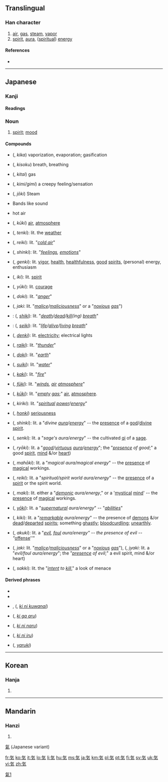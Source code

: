 ==Translingual==

===Han character===
{{Han char|rn=84|rad=气|as=02|sn=6|four=|canj=人弓大 (ONK)|ids=⿹[[气]][[㐅]]}}

# [[air]], [[gas]], [[steam]], [[vapor]]
# [[spirit]], [[aura]], ([[spiritual]]) [[energy]]

====References====
* {{Han ref|kx=0599.041|dkj=17046|dj=0990.170|hdz=32010.031|uh=6C17|ud=27671}}

[[Category:CJKV characters simplified differently in Japan and China|氣1]]

----

==Japanese==
{{wikipedia|lang=ja}}
{{rfc|compounds section needs lots of attention}}

===Kanji===
{{ja-kanji|grade=1|rs=气02|style=s|kyu=氣}}

====Readings====
{{ja-readings
|on={{l|ja|き}} (ki), {{l|ja|け}} (ke)
|kun={{l|ja|いき}} (iki)
}}

===Noun===
{{ja-noun|k|hira=き|rom=ki}}

# [[spirit]]; [[mood]]

====Compounds====
{{top3}}
* {{l|ja|気化}} ({{l|ja|きか}}, ''kika'') vaporization, evaporation; gasification
* {{l|ja|気息}} ({{l|ja|きそく}}, ''kisoku'') breath, breathing
* {{l|ja|気体}} ({{l|ja|きたい}}, ''kitai'') gas
* {{l|ja|気味}} ({{l|ja|きみ/ぎみ}}, ''kimi/gimi'') a creepy feeling/sensation
* {{l|ja|蒸気}} ({{l|ja|じょうき}}, ''jōki'') Steam
* {{l|ja|帯気音}} Bands like sound
* {{l|ja|熱気}} hot air
* {{l|ja|空気}} ({{l|ja|くうき}}, ''kūki'') [[air]], [[atmosphere]]
* {{l|ja|天気}} ({{l|ja|てんき}}, ''tenki''): lit. the [[weather]]
* {{l|ja|冷気}} ({{l|ja|れいき}}, ''reiki''): lit. "''[[cold air]]''"
* {{l|ja|心気}} ({{l|ja|しんき}}, ''shinki''): lit. "''[[feeling]]s, [[emotion]]s''"
* {{l|ja|元気}} ({{l|ja|げんき}}, ''genki''): lit. [[vigor]], [[health]], [[healthfulness]], [[good]] [[spirits]], (personal) energy, enthusiasm
* {{l|ja|意気}} ({{l|ja|いき}}, ''iki''): lit. [[spirit]]
* {{l|ja|勇気}} ({{l|ja|ゆうき}}, ''yūki''): lit. [[courage]]
* {{l|ja|怒気}} ({{l|ja|どき}}, ''doki''): lit. "''[[anger]]''"
* {{l|ja|邪気}} ({{l|ja|じゃき}}, ''jaki'': lit. "''[[malice]]/[[maliciousness]]''" or a "''[[noxious]] [[gas]]''")
{{mid3}}
* {{ja}}: {{t|ja|死気}} ({{t|ja|しき}}, ''[[shiki]]''): lit. "''[[death]]/[[dead]]/[[kill]](ing) [[breath]]''"
* {{ja}}: {{t|ja|生気}} ({{t|ja|せいき}}, ''[[seiki]]''): lit. "''[[life]]/[[alive]]/[[living]] [[breath]]''"
* {{l|ja|電気}} ({{l|ja|でんき}}, ''[[denki]]''): lit. [[electricity]]; electrical lights
* {{l|ja|雷気}} ({{l|ja|らいき}}, ''[[raiki]]''): lit. "''[[thunder]]''"
* {{l|ja|土気}} ({{l|ja|どき}}, ''[[doki]]''): lit. "''[[earth]]''"
* {{l|ja|水気}} ({{l|ja|すいき}}, ''[[suiki]]''): lit. "''[[water]]''"
* {{l|ja|火気}} ({{l|ja|かき}}, ''[[kaki]]''): lit. "''[[fire]]''"
* {{l|ja|風気}} ({{l|ja|ふうき}}, ''[[fūki]]''): lit. "''[[wind]]s, [[air]] [[atmosphere]]''"
* {{l|ja|空気}} ({{l|ja|くうき}}, ''[[kūki]]''): lit. "''[[empty]] [[gas]]'';" [[air]], [[atmosphere]].
* {{l|ja|気力}} ({{l|ja|きりき}}, ''kiriki''): lit. "''[[spiritual]] [[power]]/[[energy]]''"
* {{l|ja|本気}} ({{l|ja|ほんき}}, ''[[honki]]'') [[seriousness]]
{{mid3}}
* {{l|ja|神気}} ({{l|ja|しんき}}, ''shinki''): lit. a "''divine [[aura]]/[[energy]]''" -- the [[presence]] of a [[god]]/[[divine]] [[spirit]].
* {{l|ja|仙気}} ({{l|ja|せんき}}, ''senki''): lit. a "''sage's aura/energy''" -- the cultivated [[qi]] of a [[sage]].
* {{l|ja|良気}} ({{l|ja|りょうき}}, ''ryōki''): lit. a "''[[good]]/[[virtuous]] [[aura]]/[[energy]]''"; the "''[[presence]] of good'';" a good [[spirit]], [[mind]] &/or [[heart]])
* {{l|ja|魔法気}} ({{l|ja|まほうき}}, ''mahōki''): lit. a "''magical aura/magical energy''" -- the [[presence]] of [[magic]]al workings.
* {{l|ja|霊気}} ({{l|ja|れいき}}, ''reiki''): lit. a "''spiritual/spirit world aura/energy''" -- the [[presence]] of a [[spirit]] or the spirit world.
* {{l|ja|魔気}} ({{l|ja|まき}}, ''maki''): lit. either a "''[[demonic]] aura/energy''," or a '[[mystical]] [[mind]]' -- the [[presence]] of [[magic]]al workings.
* {{l|ja|妖気}} ({{l|ja|ようき}}, ''[[yoki|yōki]]''): lit. a "''[[supernatural]] aura/energy''" -- "''[[abilities]]''"
* {{l|ja|鬼気}} ({{l|ja|きき}}, ''kiki''): lit. a "''[[remarkable]] aura/energy''" -- the presence of [[demon]]s &/or [[dead]]/[[departed]] [[spirit]]s; something [[ghastly]]; [[bloodcurdling]]; [[unearthly]].
* {{l|ja|悪気}} ({{l|ja|あくき}}, ''akuki''): lit. a "''[[evil]], [[foul]] aura/energy" -- the presence of evil -- "''[[offense]]''"
* {{l|ja|邪気}} ({{l|ja|じゃき}}, ''jaki'': lit. "''[[malice]]/[[maliciousness]]''" or a "''[[noxious]] [[gas]]''"), {{l|ja|邪気}} ({{l|ja|じやき}}, ''jyaki'': lit. a "''evil/foul aura/energy''"; the "''[[presence]] of evil'';" a evil spirit, mind &/or heart)
* {{l|ja|殺気}} ({{l|ja|さっき}}, ''sakki''): lit. the "''[[intent]] to [[kill]]''," a look of menace
{{bottom}}

====Derived phrases====
* {{l|ja|気がする}}
* {{l|ja|気を付けて}}
* {{l|ja|気に食わない}}, {{l|ja|気にくわない}} ({{l|ja|きにくわない}}, ''[[ki ni kuwanai]]'')
* {{l|ja|気がある}} ({{l|ja|きがある}}, ''[[ki ga aru]]'')
* {{l|ja|気になる}} ({{l|ja|きになる}}, ''[[ki ni naru]]'')
* {{l|ja|気に入る}} ({{l|ja|きにいる}}, ''[[ki ni iru]]'')
* {{l|ja|やる気}} ({{l|ja|やるき}}, ''[[yaruki]]'')

----

==Korean==

===Hanja===
{{ko-hanja|hangeul=기|eumhun=기운|rv=gi|mr=ki|y=ki}}

# {{defn|lang=ko|sort=气02}}

----

==Mandarin==

===Hanzi===
{{cmn-hanzi|pin=[[qì]] ([[qi4]])|wg=ch'i<sup>4</sup>}}

# {{defn|lang=cmn|sort=气02}}
[[氣]] (Japanese variant)

[[fr:気]]
[[ko:気]]
[[it:気]]
[[lo:気]]
[[li:気]]
[[hu:気]]
[[ms:気]]
[[ja:気]]
[[km:気]]
[[pl:気]]
[[pt:気]]
[[fi:気]]
[[sv:気]]
[[uk:気]]
[[vi:気]]
[[zh:気]]
